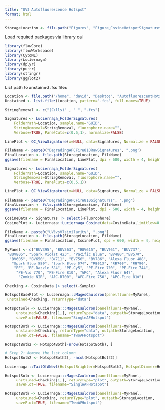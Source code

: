 ```yaml
---
title: "UV8 Autofluorescence Hotspot"
format: html
---
```


```r
StorageLocation <- file.path("Figures", "Figure_CosineHotspotSignatures")
```

Load required packages via library call 

```r
library(flowCore)
library(flowWorkspace)
library(CytoML)
library(Luciernaga)
library(dplyr)
library(purrr)
library(stringr)
library(ggplot2)
```

List path to unstained .fcs files

```r
Location <- file.path("/home", "david", "Desktop", "AutofluorescentHotspot")
Unstained <- list.files(Location, pattern=".fcs", full.names=TRUE)

StringRemoval <- c("(Cells)" , " ", ".fcs")

Signatures <- Luciernaga_FolderSignatures(
    FolderPath=Location, sample.name="GUID",
    StringRemoval=StringRemoval, fluorophore.name="",
    Verbose=TRUE, PanelCuts=c(0.5,1), normalize=FALSE)

LinePlot <- QC_ViewSignature(x=NULL, data=Signatures, Normalize = FALSE, columnname="Sample", legend=FALSE)
 
FileName <- paste0("DegradingAPCFire810RawSignatures", ".png")
FinalLocation <- file.path(StorageLocation, FileName)
ggsave(filename = FinalLocation, LinePlot, dpi = 600, width = 4, height = 3)

Signatures <- Luciernaga_FolderSignatures(
    FolderPath=Location, sample.name="GUID",
    StringRemoval=StringRemoval, fluorophore.name="",
    Verbose=TRUE, PanelCuts=c(0.5,1))

LinePlot <- QC_ViewSignature(x=NULL, data=Signatures, Normalize = FALSE, columnname="Sample", legend=FALSE)
 
FileName <- paste0("DegradingAPCFire810Signatures", ".png")
FinalLocation <- file.path(StorageLocation, FileName)
ggsave(filename = FinalLocation, LinePlot, dpi = 600, width = 4, height = 3)
```

```r
CosineData <- Signatures |> select(-Fluorophore)
CosinePlot <- Luciernaga::Luciernaga_Cosine(data=CosineData,limitlow=0.9, legend=TRUE)

FileName <- paste0("UV8vsV7similarity", ".png")
FinalLocation <- file.path(StorageLocation, FileName)
ggsave(filename = FinalLocation, CosinePlot, dpi = 600, width = 4, height = 3)
```

```r
MyPanel <- c("BUV395", "BUV563", "BUV615", "BUV661", "BUV737",
 "BUV805", "Spark Violet 423", "Pacific Blue", "BV480","BV570",
  "BV605", "BV650", "BV711", "BV750", "BV786", "Alexa Fluor 488",
   "Spark Blue 550", "Spark Blue 574", "RB613", "RB705", "RB780",
    "PE", "PE-Dazzle 594", "PE-Cy5", "PE-Fire 700", "PE-Fire 744",
     "PE-Vio 770", "PE-Fire 810", "APC", "Alexa Fluor 647",
      "Zombie NIR", "APC-R700", "APC-Fire 750", "APC-Fire 810")

Checking <- CosineData |> select(-Sample)

HotspotBasePlot <- Luciernaga:::MagesCauldron(panelfluors=MyPanel,
 unstained=Checking, returnType="data")

HotspotSolo <- Luciernaga:::MagesCauldron(panelfluors=MyPanel,
     unstained=Checking[1,], returnType="data", outpath=StorageLocation,
     savePlot=FALSE, filename="SingleAFHotspot")

HotspotBoth <- Luciernaga:::MagesCauldron(panelfluors=MyPanel,
     unstained=Checking, returnType="data", outpath=StorageLocation,
     savePlot=FALSE, filename="TwoAFHotspot")

HotspotBoth2 <- HotspotBoth[-nrow(HotspotBoth), ]

# Step 2: Remove the last column
HotspotBoth2 <- HotspotBoth2[, -ncol(HotspotBoth2)]

Luciernaga:::TailOfANewt(HotspotBrighter=HotspotBoth2, HotspotDimmer=HotspotSolo, savePlot=TRUE, outpath=StorageLocation, filename="ExtraAFImpact")

HotspotSolo <- Luciernaga:::MagesCauldron(panelfluors=MyPanel,
     unstained=Checking[1,], returnType="plot", outpath=StorageLocation,
     savePlot=TRUE, filename="SingleAFHotspot")

HotspotBoth <- Luciernaga:::MagesCauldron(panelfluors=MyPanel,
     unstained=Checking, returnType="plot", outpath=StorageLocation,
     savePlot=TRUE, filename="TwoAFHotspot")


```